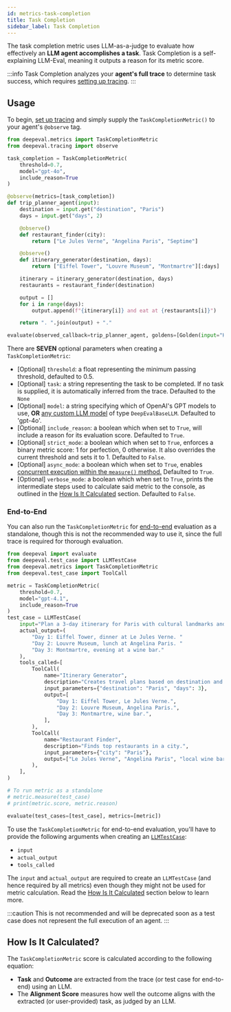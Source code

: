 ```yaml
---
id: metrics-task-completion
title: Task Completion
sidebar_label: Task Completion
---
```


<head>
  <link
    rel="canonical"
    href="https://deepeval.com/docs/metrics-task-completion"
  />
</head>


<MetricTagsDisplayer agent={true} referenceless={true} />

The task completion metric uses LLM-as-a-judge to evaluate how effectively an **LLM agent accomplishes a task**. Task Completion is a self-explaining LLM-Eval, meaning it outputs a reason for its metric score.

:::info
Task Completion analyzes your **agent's full trace** to determine task success, which requires [setting up tracing](/docs/evaluation-llm-tracing).
:::

## Usage

To begin, [set up tracing](/docs/evaluation-llm-tracing) and simply supply the `TaskCompletionMetric()` to your agent's `@observe` tag.

```python
from deepeval.metrics import TaskCompletionMetric
from deepeval.tracing import observe

task_completion = TaskCompletionMetric(
    threshold=0.7,
    model="gpt-4o",
    include_reason=True
)

@observe(metrics=[task_completion])
def trip_planner_agent(input):
    destination = input.get("destination", "Paris")
    days = input.get("days", 2)

    @observe()
    def restaurant_finder(city):
        return ["Le Jules Verne", "Angelina Paris", "Septime"]

    @observe()
    def itinerary_generator(destination, days):
        return ["Eiffel Tower", "Louvre Museum", "Montmartre"][:days]

    itinerary = itinerary_generator(destination, days)
    restaurants = restaurant_finder(destination)

    output = []
    for i in range(days):
        output.append(f"{itinerary[i]} and eat at {restaurants[i]}")

    return ". ".join(output) + "."

evaluate(observed_callback=trip_planner_agent, goldens=[Golden(input="Hi!")])
```

There are **SEVEN** optional parameters when creating a `TaskCompletionMetric`:

- [Optional] `threshold`: a float representing the minimum passing threshold, defaulted to 0.5.
- [Optional] `task`: a string representing the task to be completed. If no task is supplied, it is automatically inferred from the trace. Defaulted to the `None`
- [Optional] `model`: a string specifying which of OpenAI's GPT models to use, **OR** [any custom LLM model](/docs/metrics-introduction#using-a-custom-llm) of type `DeepEvalBaseLLM`. Defaulted to 'gpt-4o'.
- [Optional] `include_reason`: a boolean which when set to `True`, will include a reason for its evaluation score. Defaulted to `True`.
- [Optional] `strict_mode`: a boolean which when set to `True`, enforces a binary metric score: 1 for perfection, 0 otherwise. It also overrides the current threshold and sets it to 1. Defaulted to `False`.
- [Optional] `async_mode`: a boolean which when set to `True`, enables [concurrent execution within the `measure()` method.](/docs/metrics-introduction#measuring-a-metric-in-async) Defaulted to `True`.
- [Optional] `verbose_mode`: a boolean which when set to `True`, prints the intermediate steps used to calculate said metric to the console, as outlined in the [How Is It Calculated](#how-is-it-calculated) section. Defaulted to `False`.

### End-to-End

You can also run the `TaskCompletionMetric` for [end-to-end](/docs/evaluation-end-to-end-llm-evals) evaluation as a standalone, though this is not the recommended way to use it, since the full trace is required for thorough evaluation.

```python
from deepeval import evaluate
from deepeval.test_case import LLMTestCase
from deepeval.metrics import TaskCompletionMetric
from deepeval.test_case import ToolCall

metric = TaskCompletionMetric(
    threshold=0.7,
    model="gpt-4.1",
    include_reason=True
)
test_case = LLMTestCase(
    input="Plan a 3-day itinerary for Paris with cultural landmarks and local cuisine.",
    actual_output=(
        "Day 1: Eiffel Tower, dinner at Le Jules Verne. "
        "Day 2: Louvre Museum, lunch at Angelina Paris. "
        "Day 3: Montmartre, evening at a wine bar."
    ),
    tools_called=[
        ToolCall(
            name="Itinerary Generator",
            description="Creates travel plans based on destination and duration.",
            input_parameters={"destination": "Paris", "days": 3},
            output=[
                "Day 1: Eiffel Tower, Le Jules Verne.",
                "Day 2: Louvre Museum, Angelina Paris.",
                "Day 3: Montmartre, wine bar.",
            ],
        ),
        ToolCall(
            name="Restaurant Finder",
            description="Finds top restaurants in a city.",
            input_parameters={"city": "Paris"},
            output=["Le Jules Verne", "Angelina Paris", "local wine bars"],
        ),
    ],
)

# To run metric as a standalone
# metric.measure(test_case)
# print(metric.score, metric.reason)

evaluate(test_cases=[test_case], metrics=[metric])
```

To use the `TaskCompletionMetric` for end-to-end evaluation, you'll have to provide the following arguments when creating an [`LLMTestCase`](/docs/evaluation-test-cases#llm-test-case):

- `input`
- `actual_output`
- `tools_called`

The `input` and `actual_output` are required to create an `LLMTestCase` (and hence required by all metrics) even though they might not be used for metric calculation. Read the [How Is It Calculated](#how-is-it-calculated) section below to learn more.

:::caution
This is not recommended and will be deprecated soon as a test case does not represent the full execution of an agent.
:::

## How Is It Calculated?

The `TaskCompletionMetric` score is calculated according to the following equation:

<Equation formula="\text{Task Completion Score} = \text{AlignmentScore}(\text{Task}, \text{Outcome})" />

- **Task** and **Outcome** are extracted from the trace (or test case for end-to-end) using an LLM.
- The **Alignment Score** measures how well the outcome aligns with the extracted (or user-provided) task, as judged by an LLM.
